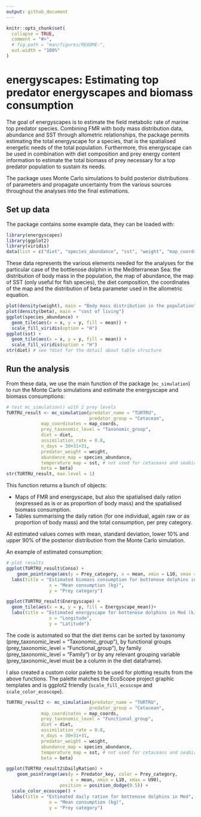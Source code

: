 ```yaml
---
output: github_document
---
```


```r
knitr::opts_chunk$set(
  collapse = TRUE,
  comment = "#>",
  # fig.path = "man/figures/README-",
  out.width = "100%"
)
```

# energyscapes: Estimating top predator energyscapes and biomass consumption

The goal of energyscapes is to estimate the field metabolic rate of marine top predator species. Combining FMR with body mass distribution data, abundance and SST through allometric relationships, the package permits estimating the total energyscape for a species, that is the spatialised energetic needs of the total population. Furthermore, this energyscape can be used in combination with diet composition and prey energy content information to estimate the total biomass of prey necessary for a top predator population to sustain its needs. 

The package uses Monte Carlo simulations to build posterior distributions of parameters and propagate uncertainty from the various sources throughout the analyses into the final estimations. 


## Set up data

The package contains some example data, they can be loaded with:

```r
library(energyscapes)
library(ggplot2)
library(viridis)
data(list = c("diet", "species_abundance", "sst", "weight", "map_coords", "beta"))
```

These data represents the various elements needed for the analyses for the particular case of the bottlenose dolphin in the Mediterranean Sea: the distribution of body mass in the population, the map of abundance, the map of SST (only useful for fish species), the diet composition, the coordinates of the map and the distribution of beta parameter used in the allometric equation. 

```r
plot(density(weight), main = "Body mass distribution in the population")
plot(density(beta), main = "cost of living")
ggplot(species_abundance) + 
  geom_tile(aes(x = x, y = y, fill = mean)) +
  scale_fill_viridis(option = "H")
ggplot(sst) + 
  geom_tile(aes(x = x, y = y, fill = mean)) +
  scale_fill_viridis(option = "H")
str(diet) # see ?diet for the detail about table structure
```

## Run the analysis

From these data, we use the main function of the package (`mc_simulation`) to run the Monte Carlo simulations and estimate the energyscape and biomass consumptions:

```r
# test mc_simulation() with 2 prey levels
TURTRU_result <- mc_simulation(predator_name = "TURTRU", 
                               predator_group = "Cetacean",
             map_coordinates = map_coords,
             prey_taxonomic_level = "Taxonomic_group", 
             diet = diet, 
             assimilation_rate = 0.8,
             n_days = 30+31+31,
             predator_weight = weight, 
             abundance_map = species_abundance, 
             temperature_map = sst, # not used for cetaceans and seabirds
             beta = beta)
str(TURTRU_result, max.level = 1)
```

This function returns a bunch of objects: 

- Maps of FMR and energyscape, but also the spatialised daily ration (expressed as is or as proportion of body mass) and the spatialised biomass consumption. 
- Tables summarising the daily ration (for one individual, again raw or as proportion of body mass) and the total consumption, per prey category. 

All estimated values comes with mean, standard deviation, lower 10% and upper 90% of the posterior distribution from the Monte Carlo simulation. 

An example of estimated consumption:
```r
# plot results
ggplot(TURTRU_result$Conso) +
    geom_pointrange(aes(y = Prey_category, x = mean, xmin = L10, xmax = U90)) +
  labs(title = "Estimated biomass consumption for bottenose dolphins in Med",
                x = "Mean consumption (kg)",
                y = "Prey category")

ggplot(TURTRU_result$Energyscape) +
  geom_tile(aes(x = x, y = y, fill = Energyscape_mean))+
  labs(title = "Estimated energyscape for bottenose dolphins in Med (kJ/d)",
                x = "Longitude",
                y = "Latitude")

```

The code is automated so that the diet items can be sorted by taxonomy (prey_taxonomic_level = "Taxonomic_group"), by functional groups (prey_taxonomic_level = "Functional_group"), by family (prey_taxonomic_level = "Family") or by any relevant grouping variable (prey_taxonomic_level must be a column in the diet dataframe).

I also created a custom color palette to be used for plotting results from the above functions. The palette matches the EcoScope project graphic templates and is ggplot2 friendly (`scale_fill_ecoscope` and `scale_color_ecoscope`). 

```r
TURTRU_result2 <- mc_simulation(predator_name = "TURTRU", 
                               predator_group = "Cetacean",
             map_coordinates = map_coords,
             prey_taxonomic_level = "Functional_group", 
             diet = diet, 
             assimilation_rate = 0.8,
             n_days = 30+31+31,
             predator_weight = weight, 
             abundance_map = species_abundance, 
             temperature_map = sst, # not used for cetaceans and seabirds
             beta = beta)

ggplot(TURTRU_result2$DailyRation) +
    geom_pointrange(aes(y = Predator_key, color = Prey_category, 
                        x = mean, xmin = L10, xmax = U90), 
                    position = position_dodge(0.5)) +
  scale_color_ecoscope() +
  labs(title = "Estimated daily ration for bottenose dolphins in Med",
                x = "Mean consumption (kg)",
                y = "Prey category")

```

